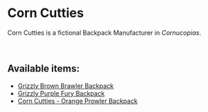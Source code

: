 # Corn Cutties  

Corn Cutties is a fictional Backpack Manufacturer in *Cornucopias*.  

</br>

## Available items:  

- [Grizzly Brown Brawler Backpack](/blockchain/nfts/packs/corn-cutties/grizzly-brown-brawler-backpack)  
- [Grizzly Purple Fury Backpack](/blockchain/nfts/packs/corn-cutties/grizzly-purple-fury-backpack)  
- [Corn Cutties - Orange Prowler Backpack](/blockchain/nfts/packs/corn-cutties/orange-prowler-backpack)  
